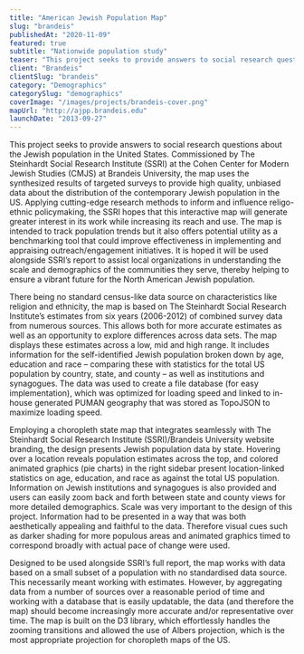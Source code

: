 ```yaml
---
title: "American Jewish Population Map"
slug: "brandeis"
publishedAt: "2020-11-09"
featured: true
subtitle: "Nationwide population study"
teaser: "This project seeks to provide answers to social research questions about the Jewish population in the United States."
client: "Brandeis"
clientSlug: "brandeis"
category: "Demographics"
categorySlug: "demographics"
coverImage: "/images/projects/brandeis-cover.png"
mapUrl: "http://ajpp.brandeis.edu"
launchDate: "2013-09-27"
---
```


This project seeks to provide answers to social research questions about the Jewish population in the United States. Commissioned by The Steinhardt Social Research Institute (SSRI) at the Cohen Center for Modern Jewish Studies (CMJS) at Brandeis University, the map uses the synthesized results of targeted surveys to provide high quality, unbiased data about the distribution of the contemporary Jewish population in the US. Applying cutting-edge research methods to inform and influence religo-ethnic policymaking, the SSRI hopes that this interactive map will generate greater interest in its work while increasing its reach and use. The map is intended to track population trends but it also offers potential utility as a benchmarking tool that could improve effectiveness in implementing and appraising outreach/engagement initiatives. It is hoped it will be used alongside SSRI’s report to assist local organizations in understanding the scale and demographics of the communities they serve, thereby helping to ensure a vibrant future for the North American Jewish population.

There being no standard census-like data source on characteristics like religion and ethnicity, the map is based on The Steinhardt Social Research Institute’s estimates from six years (2006-2012) of combined survey data from numerous sources. This allows both for more accurate estimates as well as an opportunity to explore differences across data sets. The map displays these estimates across a low, mid and high range. It includes information for the self-identified Jewish population broken down by age, education and race – comparing these with statistics for the total US population by country, state, and county – as well as institutions and synagogues. The data was used to create a file database (for easy implementation), which was optimized for loading speed and linked to in-house generated PUMAN geography that was stored as TopoJSON to maximize loading speed.

Employing a choropleth state map that integrates seamlessly with The Steinhardt Social Research Institute (SSRI)/Brandeis University website branding, the design presents Jewish population data by state. Hovering over a location reveals population estimates across the top, and colored animated graphics (pie charts) in the right sidebar present location-linked statistics on age, education, and race as against the total US population. Information on Jewish institutions and synagogues is also provided and users can easily zoom back and forth between state and county views for more detailed demographics. Scale was very important to the design of this project. Information had to be presented in a way that was both aesthetically appealing and faithful to the data. Therefore visual cues such as darker shading for more populous areas and animated graphics timed to correspond broadly with actual pace of change were used.

Designed to be used alongside SSRI’s full report, the map works with data based on a small subset of a population with no standardised data source. This necessarily meant working with estimates. However, by aggregating data from a number of sources over a reasonable period of time and working with a database that is easily updatable, the data (and therefore the map) should become increasingly more accurate and/or representative over time. The map is built on the D3 library, which effortlessly handles the zooming transitions and allowed the use of Albers projection, which is the most appropriate projection for choropleth maps of the US.
